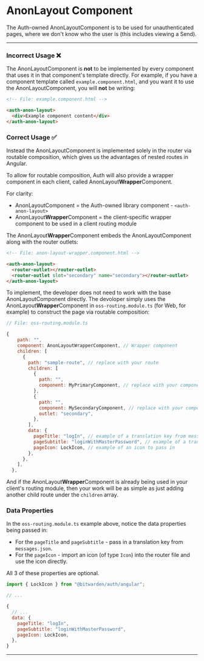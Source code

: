 

<Meta of={stories} />

# AnonLayout Component

The Auth-owned AnonLayoutComponent is to be used for unauthenticated pages, where we don't know who
the user is (this includes viewing a Send).

---

### Incorrect Usage ❌

The AnonLayoutComponent is **not** to be implemented by every component that uses it in that
component's template directly. For example, if you have a component template called
`example.component.html`, and you want it to use the AnonLayoutComponent, you will **not** be
writing:

```html
<!-- File: example.component.html -->

<auth-anon-layout>
  <div>Example component content</div>
</auth-anon-layout>
```

### Correct Usage ✅

Instead the AnonLayoutComponent is implemented solely in the router via routable composition, which
gives us the advantages of nested routes in Angular.

To allow for routable composition, Auth will also provide a wrapper component in each client, called
AnonLayout**Wrapper**Component.

For clarity:

- AnonLayoutComponent = the Auth-owned library component - `<auth-anon-layout>`
- AnonLayout**Wrapper**Component = the client-specific wrapper component to be used in a client
  routing module

The AnonLayout**Wrapper**Component embeds the AnonLayoutComponent along with the router outlets:

```html
<!-- File: anon-layout-wrapper.component.html -->

<auth-anon-layout>
  <router-outlet></router-outlet>
  <router-outlet slot="secondary" name="secondary"></router-outlet>
</auth-anon-layout>
```

To implement, the developer does not need to work with the base AnonLayoutComponent directly. The
devoloper simply uses the AnonLayout**Wrapper**Component in `oss-routing.module.ts` (for Web, for
example) to construct the page via routable composition:

```javascript
// File: oss-routing.module.ts

{
    path: "",
    component: AnonLayoutWrapperComponent, // Wrapper component
    children: [
      {
        path: "sample-route", // replace with your route
        children: [
          {
            path: "",
            component: MyPrimaryComponent, // replace with your component
          },
          {
            path: "",
            component: MySecondaryComponent, // replace with your component (or remove this secondary outlet object entirely if not needed)
            outlet: "secondary",
          },
        ],
        data: {
          pageTitle: "logIn", // example of a translation key from messages.json
          pageSubtitle: "loginWithMasterPassword", // example of a translation key from messages.json
          pageIcon: LockIcon, // example of an icon to pass in
        },
      },
    ],
  },
```

And if the AnonLayout**Wrapper**Component is already being used in your client's routing module,
then your work will be as simple as just adding another child route under the `children` array.

### Data Properties

In the `oss-routing.module.ts` example above, notice the data properties being passed in:

- For the `pageTitle` and `pageSubtitle` - pass in a translation key from `messages.json`.
- For the `pageIcon` - import an icon (of type `Icon`) into the router file and use the icon
  directly.

All 3 of these properties are optional.

```javascript
import { LockIcon } from "@bitwarden/auth/angular";

// ...

{
  // ...
  data: {
    pageTitle: "logIn",
    pageSubtitle: "loginWithMasterPassword",
    pageIcon: LockIcon,
  },
}
```

---

<Story of={stories.WithSecondaryContent} />
